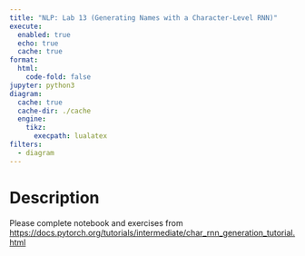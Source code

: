 ```yaml
---
title: "NLP: Lab 13 (Generating Names with a Character-Level RNN)"
execute:
  enabled: true
  echo: true
  cache: true
format:
  html:
    code-fold: false
jupyter: python3
diagram:
  cache: true
  cache-dir: ./cache
  engine:
    tikz:
      execpath: lualatex
filters:
  - diagram
---
```


# Description
Please complete notebook and exercises from <https://docs.pytorch.org/tutorials/intermediate/char_rnn_generation_tutorial.html>
